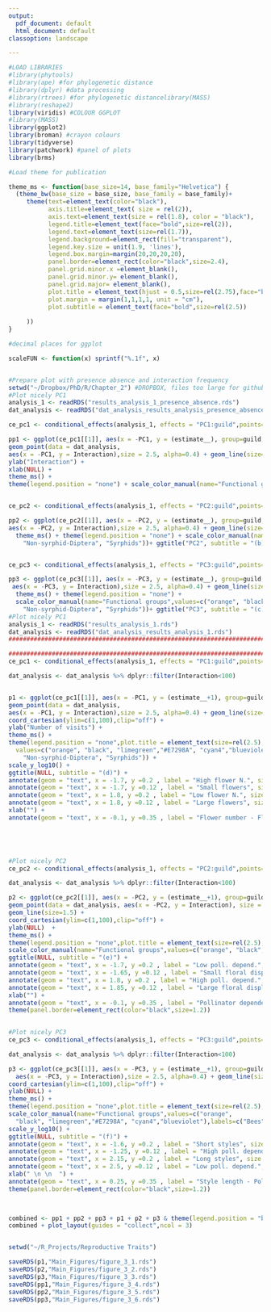 ```yaml
---
output:
  pdf_document: default
  html_document: default
classoption: landscape

---
```


\pagenumbering{gobble}

```r

#LOAD LIBRARIES 
#library(phytools)
#library(ape) #for phylogenetic distance
#library(dplyr) #data processing
#library(rtrees) #for phylogenetic distancelibrary(MASS)
#library(reshape2)
library(viridis) #COLOUR GGPLOT
#library(MASS)
library(ggplot2)
library(broman) #crayon colours
library(tidyverse)
library(patchwork) #panel of plots
library(brms)

#Load theme for publication

theme_ms <- function(base_size=14, base_family="Helvetica") {
  (theme_bw(base_size = base_size, base_family = base_family)+
     theme(text=element_text(color="black"),
           axis.title=element_text( size = rel(2)),
           axis.text=element_text(size = rel(1.8), color = "black"),
           legend.title=element_text(face="bold",size=rel(2)),
           legend.text=element_text(size=rel(1.7)),
           legend.background=element_rect(fill="transparent"),
           legend.key.size = unit(1.9, 'lines'),
           legend.box.margin=margin(20,20,20,20),
           panel.border=element_rect(color="black",size=2.4),
           panel.grid.minor.x =element_blank(),
           panel.grid.minor.y= element_blank(),
           panel.grid.major= element_blank(),
           plot.title = element_text(hjust = 0.5,size=rel(2.75),face="bold"),
           plot.margin = margin(1,1,1,1, unit = "cm"),
           plot.subtitle = element_text(face="bold",size=rel(2.5))
           
     ))
}

#decimal places for ggplot

scaleFUN <- function(x) sprintf("%.1f", x)


#Prepare plot with presence absence and interaction frequency
setwd("~/Dropbox/PhD/R/Chapter_2") #DROPBOX, files too large for github
#Plot nicely PC1
analysis_1 <- readRDS("results_analysis_1_presence_absence.rds")
dat_analysis <- readRDS("dat_analysis_results_analysis_presence_absence.rds")

ce_pc1 <- conditional_effects(analysis_1, effects = "PC1:guild",points=T) 

pp1 <- ggplot(ce_pc1[[1]], aes(x = -PC1, y = (estimate__), group=guild, colour=guild)) + 
geom_point(data = dat_analysis,
aes(x = -PC1, y = Interaction),size = 2.5, alpha=0.4) + geom_line(size=1.5)  + 
ylab("Interaction") + 
xlab(NULL) +
theme_ms() + 
theme(legend.position = "none") + scale_color_manual(name="Functional groups",values=c("orange", "black", "limegreen","#E7298A","cyan4","blueviolet"),           labels=c("Bees","Coleoptera", "Lepidoptera", "Non-bee-Hymenoptera","Non-syrphid-Diptera", "Syrphids")) + ggtitle("PC1", subtitle = "(a)") + scale_y_continuous(breaks = c(0,  1), labels=c("No", "Yes"))


ce_pc2 <- conditional_effects(analysis_1, effects = "PC2:guild",points=T) 

pp2 <- ggplot(ce_pc2[[1]], aes(x = -PC2, y = (estimate__), group=guild, colour=guild)) + geom_point(data = dat_analysis,
aes(x = -PC2, y = Interaction),size = 2.5, alpha=0.4) + geom_line(size=1.5)  + ylab(NULL)+ xlab(NULL)+
  theme_ms() + theme(legend.position = "none") + scale_color_manual(name="Functional groups",values=c("orange", "black", "limegreen","#E7298A", "cyan4","blueviolet"),labels=c("Bees","Coleoptera", "Lepidoptera", "Non-bee-Hymenoptera",
    "Non-syrphid-Diptera", "Syrphids"))+ ggtitle("PC2", subtitle = "(b)") + scale_y_continuous(breaks = c(0,  1), labels=c("No", "Yes"))


ce_pc3 <- conditional_effects(analysis_1, effects = "PC3:guild",points=T) 

pp3 <- ggplot(ce_pc3[[1]], aes(x = -PC3, y = (estimate__), group=guild, colour=guild)) + geom_point(data = dat_analysis,
 aes(x = -PC3, y = Interaction),size = 2.5, alpha=0.4) + geom_line(size=1.5)  + ylab(NULL)+ xlab(NULL)+
  theme_ms() + theme(legend.position = "none") + 
  scale_color_manual(name="Functional groups",values=c("orange", "black", "limegreen","#E7298A", "cyan4","blueviolet"),labels=c("Bees","Coleoptera", "Lepidoptera", "Non-bee-Hymenoptera",
    "Non-syrphid-Diptera", "Syrphids"))+ ggtitle("PC3", subtitle = "(c)")+ scale_y_continuous(breaks = c(0,  1), labels=c("No", "Yes"))
#Plot nicely PC1
analysis_1 <- readRDS("results_analysis_1.rds")
dat_analysis <- readRDS("dat_analysis_results_analysis_1.rds")
########################################################################################################################

########################################################################################################################
ce_pc1 <- conditional_effects(analysis_1, effects = "PC1:guild",points=T) 

dat_analysis <- dat_analysis %>% dplyr::filter(Interaction<100)


p1 <- ggplot(ce_pc1[[1]], aes(x = -PC1, y = (estimate__+1), group=guild, colour=guild)) + 
geom_point(data = dat_analysis,
aes(x = -PC1, y = Interaction),size = 2.5, alpha=0.4) + geom_line(size=1.5) + 
coord_cartesian(ylim=c(1,100),clip="off") + 
ylab("Number of visits") +  
theme_ms() + 
theme(legend.position = "none",plot.title = element_text(size=rel(2.5),hjust = 0,face="bold")) + scale_color_manual(name="Functional groups",
  values=c("orange", "black", "limegreen","#E7298A", "cyan4","blueviolet"),labels=c("Bees","Coleoptera", "Lepidoptera", "Non-bee-Hymenoptera",
    "Non-syrphid-Diptera", "Syrphids")) +
scale_y_log10() +
ggtitle(NULL, subtitle = "(d)") +
annotate(geom = "text", x = -1.7, y =0.2 , label = "High flower N.", size = 8) +
annotate(geom = "text", x = -1.7, y =0.12 , label = "Small flowers", size = 8) + 
annotate(geom = "text", x = 1.8, y =0.2 , label = "Low flower N.", size = 8) + 
annotate(geom = "text", x = 1.8, y =0.12 , label = "Large flowers", size = 8) +
xlab("") +
annotate(geom = "text", x = -0.1, y =0.35 , label = "Flower number - Flower size axis", size = 8.5, fontface =2) + xlab("") + theme(panel.border=element_rect(color="black",size=1.2))
  




#Plot nicely PC2
ce_pc2 <- conditional_effects(analysis_1, effects = "PC2:guild",points=T) 

dat_analysis <- dat_analysis %>% dplyr::filter(Interaction<100)

p2 <- ggplot(ce_pc2[[1]], aes(x = -PC2, y = (estimate__+1), group=guild, colour=guild)) + 
geom_point(data = dat_analysis, aes(x = -PC2, y = Interaction), size = 2.5, alpha=0.4) + 
geom_line(size=1.5) + 
coord_cartesian(ylim=c(1,100),clip="off") + 
ylab(NULL)  +
theme_ms() + 
theme(legend.position = "none",plot.title = element_text(size=rel(2.5),hjust = 0,face="bold")) + 
scale_color_manual(name="Functional groups",values=c("orange", "black", "limegreen","#E7298A", "cyan4","blueviolet"), labels=c("Bees","Coleoptera", "Lepidoptera", "Non-bee-Hymenoptera", "Non-syrphid-Diptera", "Syrphids")) + scale_y_log10()+
ggtitle(NULL, subtitle = "(e)") +
annotate(geom = "text", x = -1.7, y =0.2 , label = "Low poll. depend.", size = 8) +
annotate(geom = "text", x = -1.65, y =0.12 , label = "Small floral display", size = 8) + 
annotate(geom = "text", x = 1.8, y =0.2 , label = "High poll. depend.", size = 8) + 
annotate(geom = "text", x = 1.85, y =0.12 , label = "Large floral display", size = 8) +
xlab("") +
annotate(geom = "text", x = -0.1, y =0.35 , label = "Pollinator dependence - Floral display axis", size = 8.5, fontface =2) +
theme(panel.border=element_rect(color="black",size=1.2))
  

#Plot nicely PC3
ce_pc3 <- conditional_effects(analysis_1, effects = "PC3:guild",points=T)

dat_analysis <- dat_analysis %>% dplyr::filter(Interaction<100)

p3 <- ggplot(ce_pc3[[1]], aes(x = -PC3, y = (estimate__+1), group=guild, colour=guild)) + geom_point(data = dat_analysis,
  aes(x = -PC3, y = Interaction),size = 2.5, alpha=0.4) + geom_line(size=1.5) + 
coord_cartesian(ylim=c(1,100),clip="off") +
ylab(NULL) +
theme_ms() + 
theme(legend.position = "none",plot.title = element_text(size=rel(2.5),hjust = 0,face="bold")) + 
scale_color_manual(name="Functional groups",values=c("orange", 
  "black", "limegreen","#E7298A", "cyan4","blueviolet"),labels=c("Bees","Coleoptera", "Lepidoptera", "Non-bee-Hymenoptera", "Non-syrphid-Diptera", "Syrphids")) + 
scale_y_log10() + 
ggtitle(NULL, subtitle = "(f)") +
annotate(geom = "text", x = -1.6, y =0.2 , label = "Short styles", size = 8) +
annotate(geom = "text", x = -1.25, y =0.12 , label = "High poll. depend.", size = 8) + 
annotate(geom = "text", x = 2.15, y =0.2 , label = "Long styles", size = 8) + 
annotate(geom = "text", x = 2.5, y =0.12 , label = "Low poll. depend.", size = 8) +
xlab(" \n \n  ") +
annotate(geom = "text", x = 0.25, y =0.35 , label = "Style length - Pollinator dependence axis", size = 8.5, fontface =2) +
theme(panel.border=element_rect(color="black",size=1.2))
  


combined <- pp1 + pp2 + pp3 + p1 + p2 + p3 & theme(legend.position = "bottom")
combined + plot_layout(guides = "collect",ncol = 3)


setwd("~/R_Projects/Reproductive Traits")

saveRDS(p1,"Main_Figures/figure_3_1.rds")
saveRDS(p2,"Main_Figures/figure_3_2.rds")
saveRDS(p3,"Main_Figures/figure_3_3.rds")
saveRDS(pp1,"Main_Figures/figure_3_4.rds")
saveRDS(pp2,"Main_Figures/figure_3_5.rds")
saveRDS(pp3,"Main_Figures/figure_3_6.rds")

```

